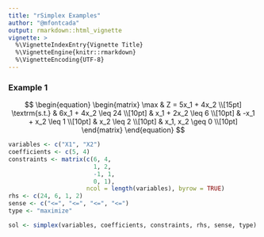 ```yaml
---
title: "rSimplex Examples"
author: "@mfontcada"
output: rmarkdown::html_vignette
vignette: >
  %\VignetteIndexEntry{Vignette Title}
  %\VignetteEngine{knitr::rmarkdown}
  %\VignetteEncoding{UTF-8}
---
```


### Example 1

$$
\begin{equation}
\begin{matrix}
\max & Z = 5x_1 + 4x_2 \\[15pt]
\textrm{s.t.} & 6x_1 + 4x_2 \leq 24 \\[10pt]
& x_1 + 2x_2 \leq 6 \\[10pt]
& -x_1 + x_2 \leq 1 \\[10pt]
& x_2 \leq 2 \\[10pt]
& x_1, x_2 \geq 0 \\[10pt]
\end{matrix}
\end{equation}
$$

```r
variables <- c("X1", "X2")
coefficients <- c(5, 4)
constraints <- matrix(c(6, 4,
                        1, 2,
                        -1, 1,
                        0, 1),
                      ncol = length(variables), byrow = TRUE)
rhs <- c(24, 6, 1, 2)
sense <- c("<=", "<=", "<=", "<=")
type <- "maximize"

sol <- simplex(variables, coefficients, constraints, rhs, sense, type)
```
